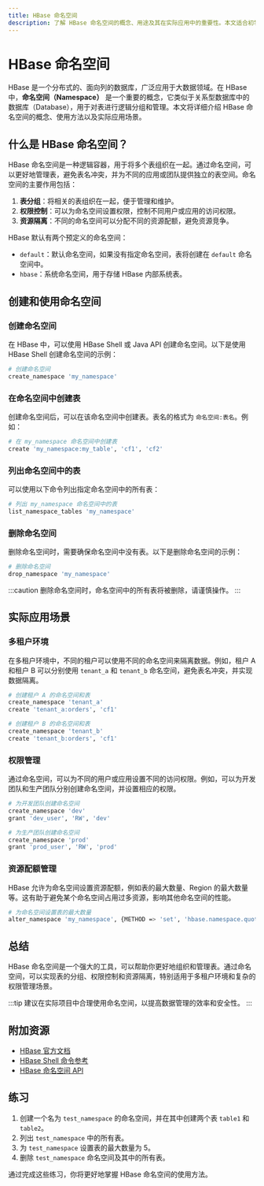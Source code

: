 ```yaml
---
title: HBase 命名空间
description: 了解 HBase 命名空间的概念、用途及其在实际应用中的重要性。本文适合初学者，包含代码示例和实际案例。
---
```


# HBase 命名空间

HBase 是一个分布式的、面向列的数据库，广泛应用于大数据领域。在 HBase 中，**命名空间（Namespace）** 是一个重要的概念，它类似于关系型数据库中的数据库（Database），用于对表进行逻辑分组和管理。本文将详细介绍 HBase 命名空间的概念、使用方法以及实际应用场景。

## 什么是 HBase 命名空间？

HBase 命名空间是一种逻辑容器，用于将多个表组织在一起。通过命名空间，可以更好地管理表，避免表名冲突，并为不同的应用或团队提供独立的表空间。命名空间的主要作用包括：

1. **表分组**：将相关的表组织在一起，便于管理和维护。
2. **权限控制**：可以为命名空间设置权限，控制不同用户或应用的访问权限。
3. **资源隔离**：不同的命名空间可以分配不同的资源配额，避免资源竞争。

HBase 默认有两个预定义的命名空间：
- `default`：默认命名空间，如果没有指定命名空间，表将创建在 `default` 命名空间中。
- `hbase`：系统命名空间，用于存储 HBase 内部系统表。

## 创建和使用命名空间

### 创建命名空间

在 HBase 中，可以使用 HBase Shell 或 Java API 创建命名空间。以下是使用 HBase Shell 创建命名空间的示例：

```bash
# 创建命名空间
create_namespace 'my_namespace'
```

### 在命名空间中创建表

创建命名空间后，可以在该命名空间中创建表。表名的格式为 `命名空间:表名`。例如：

```bash
# 在 my_namespace 命名空间中创建表
create 'my_namespace:my_table', 'cf1', 'cf2'
```

### 列出命名空间中的表

可以使用以下命令列出指定命名空间中的所有表：

```bash
# 列出 my_namespace 命名空间中的表
list_namespace_tables 'my_namespace'
```

### 删除命名空间

删除命名空间时，需要确保命名空间中没有表。以下是删除命名空间的示例：

```bash
# 删除命名空间
drop_namespace 'my_namespace'
```

:::caution
删除命名空间时，命名空间中的所有表将被删除，请谨慎操作。
:::

## 实际应用场景

### 多租户环境

在多租户环境中，不同的租户可以使用不同的命名空间来隔离数据。例如，租户 A 和租户 B 可以分别使用 `tenant_a` 和 `tenant_b` 命名空间，避免表名冲突，并实现数据隔离。

```bash
# 创建租户 A 的命名空间和表
create_namespace 'tenant_a'
create 'tenant_a:orders', 'cf1'

# 创建租户 B 的命名空间和表
create_namespace 'tenant_b'
create 'tenant_b:orders', 'cf1'
```

### 权限管理

通过命名空间，可以为不同的用户或应用设置不同的访问权限。例如，可以为开发团队和生产团队分别创建命名空间，并设置相应的权限。

```bash
# 为开发团队创建命名空间
create_namespace 'dev'
grant 'dev_user', 'RW', 'dev'

# 为生产团队创建命名空间
create_namespace 'prod'
grant 'prod_user', 'RW', 'prod'
```

### 资源配额管理

HBase 允许为命名空间设置资源配额，例如表的最大数量、Region 的最大数量等。这有助于避免某个命名空间占用过多资源，影响其他命名空间的性能。

```bash
# 为命名空间设置表的最大数量
alter_namespace 'my_namespace', {METHOD => 'set', 'hbase.namespace.quota.maxtables' => '10'}
```

## 总结

HBase 命名空间是一个强大的工具，可以帮助你更好地组织和管理表。通过命名空间，可以实现表的分组、权限控制和资源隔离，特别适用于多租户环境和复杂的权限管理场景。

:::tip
建议在实际项目中合理使用命名空间，以提高数据管理的效率和安全性。
:::

## 附加资源

- [HBase 官方文档](https://hbase.apache.org/)
- [HBase Shell 命令参考](https://hbase.apache.org/book.html#shell)
- [HBase 命名空间 API](https://hbase.apache.org/apidocs/org/apache/hadoop/hbase/NamespaceDescriptor.html)

## 练习

1. 创建一个名为 `test_namespace` 的命名空间，并在其中创建两个表 `table1` 和 `table2`。
2. 列出 `test_namespace` 中的所有表。
3. 为 `test_namespace` 设置表的最大数量为 5。
4. 删除 `test_namespace` 命名空间及其中的所有表。

通过完成这些练习，你将更好地掌握 HBase 命名空间的使用方法。
